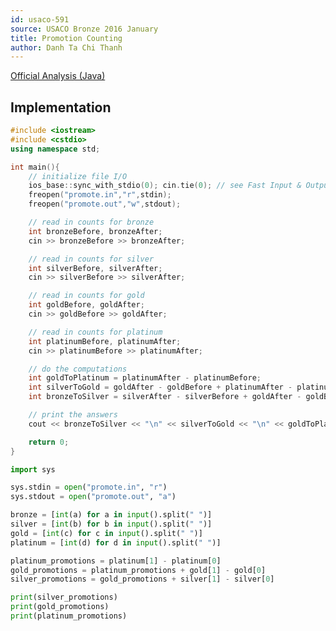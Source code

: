 ```yaml
---
id: usaco-591
source: USACO Bronze 2016 January
title: Promotion Counting
author: Danh Ta Chi Thanh
---
```


[Official Analysis (Java)](http://www.usaco.org/current/data/sol_promote_bronze_jan16.html)

<LanguageSection>

<CPPSection>

## Implementation

```cpp
#include <iostream>
#include <cstdio>
using namespace std;

int main(){
	// initialize file I/O
	ios_base::sync_with_stdio(0); cin.tie(0); // see Fast Input & Output
	freopen("promote.in","r",stdin);
	freopen("promote.out","w",stdout);

	// read in counts for bronze
	int bronzeBefore, bronzeAfter;
	cin >> bronzeBefore >> bronzeAfter;

	// read in counts for silver
	int silverBefore, silverAfter;
	cin >> silverBefore >> silverAfter;

	// read in counts for gold
	int goldBefore, goldAfter;
	cin >> goldBefore >> goldAfter;

	// read in counts for platinum
	int platinumBefore, platinumAfter;
	cin >> platinumBefore >> platinumAfter;

	// do the computations
	int goldToPlatinum = platinumAfter - platinumBefore;
	int silverToGold = goldAfter - goldBefore + platinumAfter - platinumBefore;
	int bronzeToSilver = silverAfter - silverBefore + goldAfter - goldBefore + platinumAfter - platinumBefore;

	// print the answers
	cout << bronzeToSilver << "\n" << silverToGold << "\n" << goldToPlatinum;

	return 0;
}
```

</CPPSection>

<PySection>

```py
import sys

sys.stdin = open("promote.in", "r")
sys.stdout = open("promote.out", "a")

bronze = [int(a) for a in input().split(" ")]
silver = [int(b) for b in input().split(" ")]
gold = [int(c) for c in input().split(" ")]
platinum = [int(d) for d in input().split(" ")]

platinum_promotions = platinum[1] - platinum[0]
gold_promotions = platinum_promotions + gold[1] - gold[0]
silver_promotions = gold_promotions + silver[1] - silver[0]

print(silver_promotions)
print(gold_promotions)
print(platinum_promotions)
```

</PySection>

</LanguageSection>

